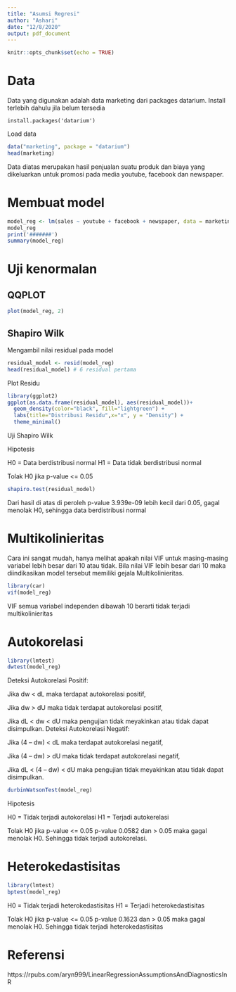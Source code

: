 ```yaml
---
title: "Asumsi Regresi"
author: "Ashari"
date: "12/8/2020"
output: pdf_document
---
```


```r
knitr::opts_chunk$set(echo = TRUE)
```

# Data

Data yang digunakan adalah data marketing dari packages datarium. Install terlebih dahulu jila belum tersedia

```
install.packages('datarium')
```

Load data

```r
data("marketing", package = "datarium")
head(marketing)
```

Data diatas merupakan hasil penjualan suatu produk dan biaya yang dikeluarkan untuk promosi pada media youtube, facebook dan newspaper.

# Membuat model

```r
model_reg <- lm(sales ~ youtube + facebook + newspaper, data = marketing)
model_reg
print('#######')
summary(model_reg)
```

# Uji kenormalan

## QQPLOT

```r
plot(model_reg, 2)
```

## Shapiro Wilk

Mengambil nilai residual pada model

```r
residual_model <- resid(model_reg) 
head(residual_model) # 6 residual pertama
```

Plot Residu

```r
library(ggplot2)
ggplot(as.data.frame(residual_model), aes(residual_model))+
  geom_density(color="black", fill="lightgreen") +
  labs(title="Distribusi Residu",x="x", y = "Density") +
  theme_minimal()  
```

Uji Shapiro Wilk

Hipotesis

H0 = Data berdistribusi normal
H1 = Data tidak berdistribusi normal

Tolak H0 jika p-value <= 0.05

```r
shapiro.test(residual_model)
```

Dari hasil di atas di peroleh p-value 3.939e-09 lebih kecil dari 0.05, gagal menolak H0, sehingga data berdistribusi normal

# Multikolinieritas

Cara ini sangat mudah, hanya melihat apakah nilai VIF untuk masing-masing variabel lebih besar dari 10 atau tidak. Bila nilai VIF lebih besar dari 10 maka diindikasikan model tersebut memiliki gejala Multikolinieritas.

```r
library(car)
vif(model_reg)
```

VIF semua variabel independen dibawah 10 berarti tidak terjadi multikolinieritas

# Autokorelasi

```r
library(lmtest)
dwtest(model_reg)
```

Deteksi Autokorelasi Positif:

Jika dw < dL maka terdapat autokorelasi positif,

Jika dw > dU maka tidak terdapat autokorelasi positif,

Jika dL < dw < dU maka pengujian tidak meyakinkan atau tidak dapat disimpulkan.
Deteksi Autokorelasi Negatif:

Jika (4 – dw) < dL maka terdapat autokorelasi negatif,

Jika (4 – dw) > dU maka tidak terdapat autokorelasi negatif,

Jika dL < (4 – dw) < dU maka pengujian tidak meyakinkan atau tidak dapat disimpulkan.


```r
durbinWatsonTest(model_reg)
```

Hipotesis

H0 = Tidak terjadi autokorelasi
H1 = Terjadi autokerelasi

Tolak H0 jika p-value <= 0.05
p-value 0.0582 dan > 0.05 maka gagal menolak H0. Sehingga tidak terjadi autokorelasi.

# Heterokedastisitas

```r
library(lmtest)
bptest(model_reg)
```

H0 = Tidak terjadi heterokedastisitas
H1 = Terjadi heterokedastisitas

Tolak H0 jika p-value <= 0.05
p-value 0.1623 dan > 0.05 maka gagal menolak H0. Sehingga tidak terjadi heterokedastisitas


# Referensi

https://rpubs.com/aryn999/LinearRegressionAssumptionsAndDiagnosticsInR


